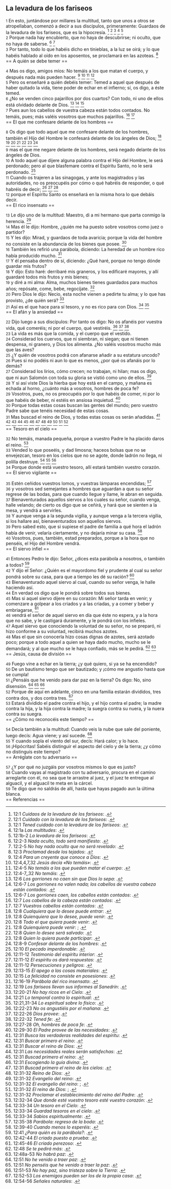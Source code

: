 == La levadura de los fariseos ==

{{anchor|1}} <small>1</small> En esto, juntándose por millares la multitud, tanto que unos a otros se atropellaban, comenzó a decir a sus discípulos, primeramente: Guardaos de la levadura de los fariseos, que es la hipocresía. <ref>12:1 ''Cuidaos de la levadura de los fariseos'': {{lib|LU|165|3|2}}.</ref> <ref>12:1 ''Cuidado con la levadura de los fariseos'': {{lib|LU|157|2|2}}.</ref> <ref>12:1 ''Tened cuidado con la levadura de los fariseos'': {{lib|LU|157|7|4}}.</ref> <ref>12:1a ''Las multitudes'': {{lib|LU|165|3|1}}.</ref> <ref>12:1b-2 ''La levadura de los fariseos'': {{lib|LU|165|3|2}}.</ref><br>
{{anchor|2}} <small>2</small> Porque nada hay encubierto, que no haya de descubrirse; ni oculto, que no haya de saberse. <ref>12:2-3 ''Nada oculto, todo será manifiesto'': {{lib|LU|151|3|1}}.</ref> <ref>12:2-5 ''No hay nada oculto que no será revelado'': {{lib|LU|150|4|2}}.</ref><br>
{{anchor|3}} <small>3</small> Por tanto, todo lo que habéis dicho en tinieblas, a la luz se oirá; y lo que habéis hablado al oído en los aposentos, se proclamará en las azoteas. <ref>12:3 ''Proclamad desde los tejados'': {{lib|LU|165|3|3}}.</ref><br>
== A quién se debe temer ==

{{anchor|4}} <small>4</small> Mas os digo, amigos míos: No temáis a los que matan el cuerpo, y después nada más pueden hacer. <ref>12:4 ''Para un creyente que conoce a Dios'': {{lib|LU|100|2|7}}.</ref> <ref>12:4,4,7,32 ''Jesús decía «No temáis»'': {{lib|LU|140|8|20}}.</ref> <ref>12:4-5 ''No temáis a los que pueden matar el cuerpo'': {{lib|LU|165|3|3}}.</ref> <ref>12:4-7,,32 ''No temáis'': {{lib|LU|100|7|15}}.</ref><br>
{{anchor|5}} <small>5</small> Pero os enseñaré a quién debéis temer: Temed a aquel que después de haber quitado la vida, tiene poder de echar en el infierno; sí, os digo, a éste temed.<br>
{{anchor|6}} <small>6</small> ¿No se venden cinco pajarillos por dos cuartos? Con todo, ni uno de ellos está olvidado delante de Dios. <ref>12:6 ''Los gorriones no caen sin que Dios lo sepa'': {{lib|LU|3|3|1}}.</ref> <ref>12:6-7 ''Los gorriones no valen nada; los cabellos de vuestra cabeza están contados'': {{lib|LU|150|4|3}}.</ref> <ref>12:6-7 ''Los gorriones caen, los cabellos están contados'': {{lib|LU|165|3|4}}.</ref><br>
{{anchor|7}} <small>7</small> Pues aun los cabellos de vuestra cabeza están todos contados. No temáis, pues; más valéis vosotros que muchos pajarillos. <ref>12:7 ''Los cabellos de la cabeza están contados'': {{lib|LU|38|2|3}}.</ref> <ref>12:7 ''Vuestros cabellos están contados'': {{lib|LU|3|3|1}}.</ref><br>
== El que me confesare delante de los hombres ==

{{anchor|8}} <small>8</small> Os digo que todo aquel que me confesare delante de los hombres, también el Hijo del Hombre le confesará delante de los ángeles de Dios; <ref>12:8 ''Cualquiera que lo desee puede entrar'': {{lib|LU|166|3|7}}.</ref> <ref>12:8 ''Quienquiera que lo desee, puede venir'': {{lib|LU|100|7|6}}.</ref> <ref>12:8 ''Todo el que quiera puede venir'': {{lib|LU|139|12|7}}.</ref> <ref>12:8 ''Quienquiera puede venir'': {{lib|LU|165|3|8}}; {{lib|LU|2|5|2}}.</ref> <ref>12:8 ''Quien lo desee será salvado'': {{lib|LU|131|10|7}}.</ref> <ref>12:8 ''Quien lo quiera puede participar'': {{lib|LU|32|5|8}}.</ref> <ref>12:8-9 ''Confesar delante de los hombres'': {{lib|LU|165|3|5}}.</ref><br>
{{anchor|9}} <small>9</small> mas el que me negare delante de los hombres, será negado delante de los ángeles de Dios.<br>
{{anchor|10}} <small>10</small> A todo aquel que dijere alguna palabra contra el Hijo del Hombre, le será perdonado; pero al que blasfemare contra el Espíritu Santo, no le será perdonado. <ref>12:10 ''El pecado imperdonable'': {{lib|LU|165|3|6}}.</ref><br>
{{anchor|11}} <small>11</small> Cuando os trajeren a las sinagogas, y ante los magistrados y las autoridades, no os preocupéis por cómo o qué habréis de responder, o qué habréis de decir; <ref>12:11-12 ''Testimonio del espíritu interior'': {{lib|LU|140|9|3}}.</ref> <ref>12:11-12 ''El espíritu os dará respuestas'': {{lib|LU|165|3|7}}.</ref> <ref>12:11-12 ''Persecuciones y peligros'': {{lib|LU|176|1|1}}.</ref><br>
{{anchor|12}} <small>12</small> porque el Espíritu Santo os enseñará en la misma hora lo que debáis decir.<br>
== El rico insensato ==

{{anchor|13}} <small>13</small> Le dijo uno de la multitud: Maestro, di a mi hermano que parta conmigo la herencia. <ref>12:13-15 ''El apego a las cosas materiales'': {{lib|LU|165|4|1}}.</ref><br>
{{anchor|14}} <small>14</small> Mas él le dijo: Hombre, ¿quién me ha puesto sobre vosotros como juez o partidor?<br>
{{anchor|15}} <small>15</small> Y les dijo: Mirad, y guardaos de toda avaricia; porque la vida del hombre no consiste en la abundancia de los bienes que posee. <ref>12:15 ''La felicidad no consiste en posesiones'': {{lib|LU|140|8|17}}.</ref><br>
{{anchor|16}} <small>16</small> También les refirió una parábola, diciendo: La heredad de un hombre rico había producido mucho. <ref>12:16-19 ''Parábola del rico insensato'': {{lib|LU|165|4|2}}.</ref><br>
{{anchor|17}} <small>17</small> Y él pensaba dentro de sí, diciendo: ¿Qué haré, porque no tengo dónde guardar mis frutos?<br>
{{anchor|18}} <small>18</small> Y dijo: Esto haré: derribaré mis graneros, y los edificaré mayores, y allí guardaré todos mis frutos y mis bienes;<br>
{{anchor|19}} <small>19</small> y diré a mi alma: Alma, muchos bienes tienes guardados para muchos años; repósate, come, bebe, regocíjate. <ref>12:19 ''Los fariseos llevan sus informes al Sanedrín'': {{lib|LU|172|3|14}}.</ref><br>
{{anchor|20}} <small>20</small> Pero Dios le dijo: Necio, esta noche vienen a pedirte tu alma; y lo que has provisto, ¿de quién será? <ref>12:20-21 ''No hay ricos en el Cielo'': {{lib|LU|165|4|3}}.</ref><br>
{{anchor|21}} <small>21</small> Así es el que hace para sí tesoro, y no es rico para con Dios. <ref>12:21 ''Lo temporal contra lo espiritual'': {{lib|LU|133|4|6}}.</ref> <ref>12:21,31-34 ''Lo espiritual sobre lo físico'': {{lib|LU|170|2|5}}.</ref><br>
== El afán y la ansiedad ==

{{anchor|22}} <small>22</small> Dijo luego a sus discípulos: Por tanto os digo: No os afanéis por vuestra vida, qué comeréis; ni por el cuerpo, qué vestiréis. <ref>12:22-23 ''No os angustiéis por el mañana'': {{lib|LU|140|6|13}}.</ref> <ref>12:22-26 ''Dios provee'': {{lib|LU|165|5|2}}.</ref> <ref>12:22-32 ''Tened fe'': {{lib|LU|140|8|8}}.</ref><br>
{{anchor|23}} <small>23</small> La vida es más que la comida, y el cuerpo que el vestido.<br>
{{anchor|24}} <small>24</small> Considerad los cuervos, que ni siembran, ni siegan; que ni tienen despensa, ni granero, y Dios los alimenta. ¿No valéis vosotros mucho más que las aves?<br>
{{anchor|25}} <small>25</small> ¿Y quién de vosotros podrá con afanarse añadir a su estatura uncodo?<br>
{{anchor|26}} <small>26</small> Pues si no podéis ni aun lo que es menos, ¿por qué os afanáis por lo demás?<br>
{{anchor|27}} <small>27</small> Considerad los lirios, cómo crecen; no trabajan, ni hilan; mas os digo, que ni aun Salomón con toda su gloria se vistió como uno de ellos. <ref>12:27-28 ''Oh, hombres de poca fe'': {{lib|LU|165|5|3}}.</ref><br>
{{anchor|28}} <small>28</small> Y si así viste Dios la hierba que hoy está en el campo, y mañana es echada al horno, ¿cuánto más a vosotros, hombres de poca fe?<br>
{{anchor|29}} <small>29</small> Vosotros, pues, no os preocupéis por lo que habéis de comer, ni por lo que habéis de beber, ni estéis en ansiosa inquietud. <ref>12:29-30 ''El Padre provee de las necesidades'': {{lib|LU|165|5|3}}.</ref><br>
{{anchor|30}} <small>30</small> Porque todas estas cosas buscan las gentes del mundo; pero vuestro Padre sabe que tenéis necesidad de estas cosas.<br>
{{anchor|31}} <small>31</small> Mas buscad el reino de Dios, y todas estas cosas os serán añadidas. <ref>12:31 ''Busca las verdaderas realidades del espíritu'': {{lib|LU|174|0|2}}.</ref> <ref>12:31 ''Buscar primero el reino'': {{lib|LU|137|8|8}}.</ref> <ref>12:31 ''Buscar el reino de Dios'': {{lib|LU|195|5|1}}.</ref> <ref>12:31 ''Las necesidades reales serán satisfechas'': {{lib|LU|165|5|3}}.</ref> <ref>12:31 ''Buscad primero el reino'': {{lib|LU|140|1|5}}.</ref> <ref>12:31 ''Escogiendo la guía divina'': {{lib|LU|110|3|7}}.</ref> <ref>12:31 ''Buscad primero el reino de los cielos'': {{lib|LU|196|0|8}}.</ref> <ref>12:31-32 ''Reino de Dios'': {{lib|LU|153|2|4}}.</ref> <ref>12:31-32 ''Evangelio del reino'': {{lib|LU|193|0|4}}.</ref> <ref>12:31-32 ''El evangelio del reino'': {{lib|LU|143|1|5}}; {{lib|LU|190|5|4}}.</ref> <ref>12:31-32 ''El reino de Dios'': {{lib|LU|169|4|6}}; {{lib|LU|34|6|13}}.</ref> <ref>12:31-32 ''Proclamar el establecimiento del reino del Padre'': {{lib|LU|137|8|6}}.</ref><br>
== Tesoro en el cielo ==

{{anchor|32}} <small>32</small> No temáis, manada pequeña, porque a vuestro Padre le ha placido daros el reino. <ref>12:32-34 ''Que donde esté vuestro tesoro esté vuestro corazón'': {{lib|LU|165|5|4}}.</ref><br>
{{anchor|33}} <small>33</small> Vended lo que poseéis, y dad limosna; haceos bolsas que no se envejezcan, tesoro en los cielos que no se agote, donde ladrón no llega, ni polilla destruye. <ref>12:33-34 ''Un tesoro en el Cielo'': {{lib|LU|165|4|5}}.</ref> <ref>12:33-34 ''Guardad tesoros en el cielo'': {{lib|LU|140|6|11}}.</ref> <ref>12:33-34 ''Sabios espiritualmente'': {{lib|LU|169|2|2}}.</ref><br>
{{anchor|34}} <small>34</small> Porque donde está vuestro tesoro, allí estará también vuestro corazón.<br>
== El siervo vigilante ==

{{anchor|35}} <small>35</small> Estén ceñidos vuestros lomos, y vuestras lámparas encendidas; <ref>12:35-38 ''Parábola: regreso de la boda'': {{lib|LU|165|5|6}}.</ref><br>
{{anchor|36}} <small>36</small> y vosotros sed semejantes a hombres que aguardan a que su señor regrese de las bodas, para que cuando llegue y llame, le abran en seguida.<br>
{{anchor|37}} <small>37</small> Bienaventurados aquellos siervos a los cuales su señor, cuando venga, halle velando; de cierto os digo que se ceñirá, y hará que se sienten a la mesa, y vendrá a servirles.<br>
{{anchor|38}} <small>38</small> Y aunque venga a la segunda vigilia, y aunque venga a la tercera vigilia, si los hallare así, bienaventurados son aquellos siervos.<br>
{{anchor|39}} <small>39</small> Pero sabed esto, que si supiese el padre de familia a qué hora el ladrón había de venir, velaría ciertamente, y no dejaría minar su casa. <ref>12:39-40 ''Cuando menos lo esperéis'': {{lib|LU|165|5|7}}.</ref><br>
{{anchor|40}} <small>40</small> Vosotros, pues, también, estad preparados, porque a la hora que no penséis, el Hijo del Hombre vendrá.<br>
== El siervo infiel ==

{{anchor|41}} <small>41</small> Entonces Pedro le dijo: Señor, ¿dices esta parábola a nosotros, o también a todos? <ref>12:41 ''¿Para quién es la parábola?'': {{lib|LU|165|6|1}}.</ref><br>
{{anchor|42}} <small>42</small> Y dijo el Señor: ¿Quién es el mayordomo fiel y prudente al cual su señor pondrá sobre su casa, para que a tiempo les dé su ración? <ref>12:42-44 ''El criado puesto a prueba'': {{lib|LU|165|6|2}}.</ref><br>
{{anchor|43}} <small>43</small> Bienaventurado aquel siervo al cual, cuando su señor venga, le halle haciendo así.<br>
{{anchor|44}} <small>44</small> En verdad os digo que le pondrá sobre todos sus bienes.<br>
{{anchor|45}} <small>45</small> Mas si aquel siervo dijere en su corazón: Mi señor tarda en venir; y comenzare a golpear a los criados y a las criadas, y a comer y beber y embriagarse, <ref>12:45-46 ''El criado perezoso'': {{lib|LU|165|6|3}}.</ref><br>
{{anchor|46}} <small>46</small> vendrá el señor de aquel siervo en día que éste no espera, y a la hora que no sabe, y le castigará duramente, y le pondrá con los infieles.<br>
{{anchor|47}} <small>47</small> Aquel siervo que conociendo la voluntad de su señor, no se preparó, ni hizo conforme a su voluntad, recibirá muchos azotes.<br>
{{anchor|48}} <small>48</small> Mas el que sin conocerla hizo cosas dignas de azotes, será azotado poco; porque a todo aquel a quien se haya dado mucho, mucho se le demandará; y al que mucho se le haya confiado, más se le pedirá. <ref>12:48 ''Se te pedirá más'': {{lib|LU|140|3|1}}.</ref> <ref>12:48a-53 ''No habrá paz'': {{lib|LU|165|6|3}}.</ref><br>
== Jesús, causa de división ==

{{anchor|49}} <small>49</small> Fuego vine a echar en la tierra; ¿y qué quiero, si ya se ha encendido?<br>
{{anchor|50}} <small>50</small> De un bautismo tengo que ser bautizado; y ¡cómo me angustio hasta que se cumpla!<br>
{{anchor|51}} <small>51</small> ¿Pensáis que he venido para dar paz en la tierra? Os digo: No, sino disensión. <ref>12:51 ''No he venido a traer paz'': {{lib|LU|160|5|10}}.</ref> <ref>12:51 ''No penséis que he venido a traer la paz'': {{lib|LU|52|6|1}}.</ref> <ref>12:51-53 ''No hay paz, sino tristeza sobre la Tierra'': {{lib|LU|150|4|3}}.</ref><br>
{{anchor|52}} <small>52</small> Porque de aquí en adelante, cinco en una familia estarán divididos, tres contra dos, y dos contra tres. <ref>12:52-53 ''Los enemigos pueden ser los de la propia casa'': {{lib|LU|154|6|9}}.</ref><br>
{{anchor|53}} <small>53</small> Estará dividido el padre contra el hijo, y el hijo contra el padre; la madre contra la hija, y la hija contra la madre; la suegra contra su nuera, y la nuera contra su suegra.<br>
== ¿Cómo no reconocéis este tiempo? ==

{{anchor|54}} <small>54</small> Decía también a la multitud: Cuando veis la nube que sale del poniente, luego decís: Agua viene; y así sucede. <ref>12:54-56 ''Señales naturales'': {{lib|LU|157|2|1}}.</ref><br>
{{anchor|55}} <small>55</small> Y cuando sopla el viento del sur, decís: Hará calor; y lo hace.<br>
{{anchor|56}} <small>56</small> ¡Hipócritas! Sabéis distinguir el aspecto del cielo y de la tierra; ¿y cómo no distinguís este tiempo?<br>
== Arréglate con tu adversario ==

{{anchor|57}} <small>57</small> ¿Y por qué no juzgáis por vosotros mismos lo que es justo?<br>
{{anchor|58}} <small>58</small> Cuando vayas al magistrado con tu adversario, procura en el camino arreglarte con él, no sea que te arrastre al juez, y el juez te entregue al alguacil, y el alguacil te meta en la cárcel.<br>
{{anchor|59}} <small>59</small> Te digo que no saldrás de allí, hasta que hayas pagado aun la última blanca.<br>
== Referencias ==

<references />
